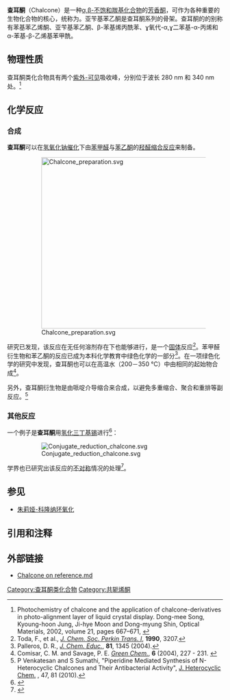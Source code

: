 {{chembox
| Watchedfields = changed
| verifiedrevid = 443514088
|  Name = 查耳酮<ref>''Merck Index'', 11th Edition, '''2028'''.</ref>
|  ImageFile = Chalcone.svg
|  IUPACName= 1,3-二苯基-2-丙烯基-1-酮
|  OtherNames=查尔酮<br />查耳酮<br />亚苄基苯乙酮<br />苯基苯乙烯酮
|Section1= {{Chembox Identifiers
|  ChemSpiderID_Ref = {{chemspidercite|correct|chemspider}}
| ChemSpiderID = 6921
| InChIKey = DQFBYFPFKXHELB-UHFFFAOYAP
| StdInChI_Ref = {{stdinchicite|correct|chemspider}}
| StdInChI = 1S/C15H12O/c16-15(14-9-5-2-6-10-14)12-11-13-7-3-1-4-8-13/h1-12H
| StdInChIKey_Ref = {{stdinchicite|correct|chemspider}}
| StdInChIKey = DQFBYFPFKXHELB-UHFFFAOYSA-N
| CASNo = 94-41-7
|  CASNo_Ref = {{cascite|correct|CAS}}
|  CASOther = <br/>614-47-1 ((''E'')-Chalcone)
|  PubChem = 637760
|  ChEBI_Ref = {{ebicite|correct|EBI}}
| ChEBI = 27618
| SMILES = O=C(C=Cc1ccccc1)c2ccccc2
|  InChI = 1/C15H12O/c16-15(14-9-5-2-6-10-14)12-11-13-7-3-1-4-8-13/h1-12H
|  MeSHName =
  }}
|Section2= {{Chembox Properties
| C=15|H=12|O=1 
|  MolarMass =208.26 g/mol
|  ExactMass = 208.088815
|  Appearance=
|  Density=1.071 g/cm<sup>3</sup>
|  MeltingPt=55–57 °C
|  BoilingPt = 345–348 °C
|  Solubility=
  }}
}}
'''查耳酮'''（Chalcone）是一种[[α,β-不饱和羰基化合物|α,β-不饱和羰基化合物]]的[[芳香|芳香]][[酮|酮]]，可作为各种重要的生物化合物的核心，统称为{{link-en|查耳酮类化合物|Chalconoid}}。亚苄基苯乙酮是查耳酮系列的骨架。查耳酮的的别称有苯基苯乙烯酮、亚苄基苯乙酮、β-苯基烯丙酰苯、ɣ氧代-α,ɣ二苯基-α-丙烯和α-苯基-β-乙烯基苯甲酰。

==物理性质==
查耳酮类化合物具有两个[[紫外-可见光谱|紫外-可见]]吸收峰，分别位于波长 280 nm 和 340 nm 处。<ref>Photochemistry of chalcone and the application of chalcone-derivatives in photo-alignment layer of liquid crystal display. Dong-mee Song, Kyoung-hoon Jung, Ji-hye Moon and Dong-myung Shin, Optical Materials, 2002, volume 21, pages 667–671, {{doi|10.1016/S0925-3467(02)00220-3}}</ref>

==化学反应==
===合成===

'''查耳酮'''可以在[[氢氧化钠|氢氧化钠]][[催化剂|催化]]下由[[苯甲醛|苯甲醛]]与[[苯乙酮|苯乙酮]]的[[羟醛反应|羟醛缩合反应]]来制备。

:[[Image:Chalcone_preparation.svg|400px]]

研究已发现，该反应在无任何溶剂存在下也能够进行，是一个[[固体化学|固体]]反应<ref>Toda, F., et al., ''[[Perkin_Transactions|J. Chem. Soc. Perkin Trans. I]]'', '''1990''', 3207.</ref>。苯甲醛衍生物和苯乙酮的反应已成为本科化学教育中绿色化学的一部分<ref>Palleros, D. R., ''[[J._Chem._Educ.|J. Chem. Educ.]]'', '''81''', 1345 (2004).</ref>。在一项绿色化学的研究中发现，查耳酮也可以在高温水（200－350 °C）中由相同的起始物合成<ref>Comisar, C. M. and Savage, P. E. [[Green_Chemistry_(journal)|''Green Chem.'']], '''6''' (2004), 227 - 231. {{DOI|10.1039/b314622g}}</ref>。

另外，查耳酮衍生物是由哌啶介导缩合来合成，以避免多重缩合、聚合和重排等副反应。<ref>P Venkatesan and S Sumathi, "Piperidine Mediated Synthesis of N-Heterocyclic Chalcones and Their Antibacterial Activity", [http://onlinelibrary.wiley.com/doi/10.1002/jhet.268/abstract J. Heterocyclic Chem.] {{Wayback|url=http://onlinelibrary.wiley.com/doi/10.1002/jhet.268/abstract |date=20150506103634 }}, 47, 81 (2010).</ref>

===其他反应===
一个例子是'''查耳酮'''用[[氢化三丁基锡|氢化三丁基锡]]进行{{link-en|羰基还原|Carbonyl reduction}}<ref>{{cite journal|doi=10.1016/S0040-4039(00)72405-1|title=Reaction of organotin hydrides with α,β-unsaturated ketones|year=1966|last1=Leusink|first1=A.J.|last2=Noltes|first2=J.G.|journal=Tetrahedron Letters|volume=7|pages=2221|issue=20}}</ref>：

:[[File:Conjugate_reduction_chalcone.svg|center]]

学界也已研究出该反应的[[不对称合成|不对称]]情况的处理<ref>{{cite journal|doi=10.1021/ja0009525|title=Synthesis of β-Alkyl Cyclopentanones in High Enantiomeric Excess via Copper-Catalyzed Asymmetric Conjugate Reduction|year=2000|last1=Moritani|first1=Yasunori|last2=Appella|first2=Daniel H.|last3=Jurkauskas|first3=Valdas|last4=Buchwald|first4=Stephen L.|journal=Journal of the American Chemical Society|volume=122|pages=6797|issue=28}}</ref>。

==参见==
* [[朱莉娅-科隆纳环氧化|朱莉娅-科隆纳环氧化]]

==引用和注释==
<references/>

==外部链接==
* [http://www.reference.md/files/D047/mD047188.html Chalcone on reference.md] {{Wayback|url=http://www.reference.md/files/D047/mD047188.html |date=20200925011431 }}

[[Category:查耳酮类化合物|Category:查耳酮类化合物]]
[[Category:共轭烯酮|Category:共轭烯酮]]
